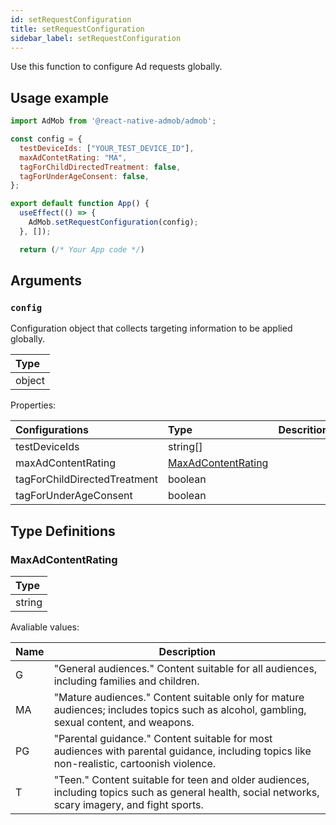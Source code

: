 ```yaml
---
id: setRequestConfiguration
title: setRequestConfiguration
sidebar_label: setRequestConfiguration
---
```


Use this function to configure Ad requests globally.

## Usage example

```js
import AdMob from '@react-native-admob/admob';

const config = {
  testDeviceIds: ["YOUR_TEST_DEVICE_ID"],
  maxAdContetRating: "MA",
  tagForChildDirectedTreatment: false,
  tagForUnderAgeConsent: false,
};

export default function App() {
  useEffect(() => {
    AdMob.setRequestConfiguration(config);
  }, []);

  return (/* Your App code */)
```

## Arguments

### `config`

Configuration object that collects targeting information to be applied globally.

| Type   |
| :----- |
| object |

Properties:

| Configurations               | Type                                      | Descrition |
| :--------------------------- | :---------------------------------------- | :--------- |
| testDeviceIds                | string[]                                  |            |
| maxAdContentRating           | [MaxAdContentRating](#maxadcontentrating) |            |
| tagForChildDirectedTreatment | boolean                                   |            |
| tagForUnderAgeConsent        | boolean                                   |            |

## Type Definitions

### MaxAdContentRating

| Type   |
| :----- |
| string |

Avaliable values:

| Name | Description                                                                                                                                       |
| ---- | ------------------------------------------------------------------------------------------------------------------------------------------------- |
| G    | "General audiences." Content suitable for all audiences, including families and children.                                                         |
| MA   | "Mature audiences." Content suitable only for mature audiences; includes topics such as alcohol, gambling, sexual content, and weapons.           |
| PG   | "Parental guidance." Content suitable for most audiences with parental guidance, including topics like non-realistic, cartoonish violence.        |
| T    | "Teen." Content suitable for teen and older audiences, including topics such as general health, social networks, scary imagery, and fight sports. |

